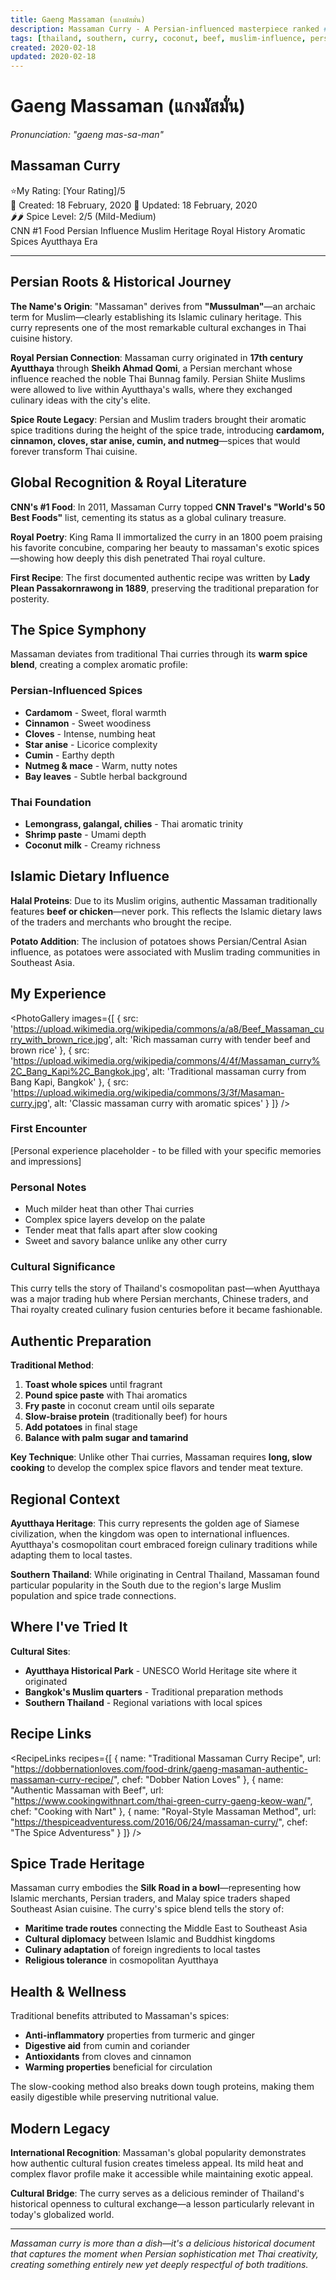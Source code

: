 ```yaml
---
title: Gaeng Massaman (แกงมัสมั่น)
description: Massaman Curry - A Persian-influenced masterpiece ranked #1 by CNN Travel
tags: [thailand, southern, curry, coconut, beef, muslim-influence, persian-origins, cnn-top-food, aromatic-spices, ayutthaya]
created: 2020-02-18
updated: 2020-02-18
---
```



# Gaeng Massaman (แกงมัสมั่น)
*Pronunciation: "gaeng mas-sa-man"*

## Massaman Curry

<div className="food-rating">
  <span className="star">⭐</span>My Rating: [Your Rating]/5
</div>

<div className="food-metadata">
  <span className="food-date">📅 Created: 18 February, 2020</span>
  <span className="food-date">🔄 Updated: 18 February, 2020</span>
</div>


<div className="spice-level">
  🌶️🌶️ Spice Level: 2/5 (Mild-Medium)
</div>


<div className="food-tags">
  <span className="food-tag">CNN #1 Food</span>
  <span className="food-tag">Persian Influence</span>
  <span className="food-tag">Muslim Heritage</span>
  <span className="food-tag">Royal History</span>
  <span className="food-tag">Aromatic Spices</span>
  <span className="food-tag">Ayutthaya Era</span>
</div>


---

## Persian Roots & Historical Journey

**The Name's Origin**: "Massaman" derives from **"Mussulman"**—an archaic term for Muslim—clearly establishing its Islamic culinary heritage. This curry represents one of the most remarkable cultural exchanges in Thai cuisine history.

**Royal Persian Connection**: Massaman curry originated in **17th century Ayutthaya** through **Sheikh Ahmad Qomi**, a Persian merchant whose influence reached the noble Thai Bunnag family. Persian Shiite Muslims were allowed to live within Ayutthaya's walls, where they exchanged culinary ideas with the city's elite.

**Spice Route Legacy**: Persian and Muslim traders brought their aromatic spice traditions during the height of the spice trade, introducing **cardamom, cinnamon, cloves, star anise, cumin, and nutmeg**—spices that would forever transform Thai cuisine.

## Global Recognition & Royal Literature

**CNN's #1 Food**: In 2011, Massaman Curry topped **CNN Travel's "World's 50 Best Foods"** list, cementing its status as a global culinary treasure.

**Royal Poetry**: King Rama II immortalized the curry in an 1800 poem praising his favorite concubine, comparing her beauty to massaman's exotic spices—showing how deeply this dish penetrated Thai royal culture.

**First Recipe**: The first documented authentic recipe was written by **Lady Plean Passakornrawong in 1889**, preserving the traditional preparation for posterity.

## The Spice Symphony

Massaman deviates from traditional Thai curries through its **warm spice blend**, creating a complex aromatic profile:

### Persian-Influenced Spices
- **Cardamom** - Sweet, floral warmth
- **Cinnamon** - Sweet woodiness
- **Cloves** - Intense, numbing heat
- **Star anise** - Licorice complexity
- **Cumin** - Earthy depth
- **Nutmeg & mace** - Warm, nutty notes
- **Bay leaves** - Subtle herbal background

### Thai Foundation
- **Lemongrass, galangal, chilies** - Thai aromatic trinity
- **Shrimp paste** - Umami depth
- **Coconut milk** - Creamy richness

## Islamic Dietary Influence

**Halal Proteins**: Due to its Muslim origins, authentic Massaman traditionally features **beef or chicken**—never pork. This reflects the Islamic dietary laws of the traders and merchants who brought the recipe.

**Potato Addition**: The inclusion of potatoes shows Persian/Central Asian influence, as potatoes were associated with Muslim trading communities in Southeast Asia.

## My Experience

<PhotoGallery
  images={[
    { src: 'https://upload.wikimedia.org/wikipedia/commons/a/a8/Beef_Massaman_curry_with_brown_rice.jpg', alt: 'Rich massaman curry with tender beef and brown rice' },
    { src: 'https://upload.wikimedia.org/wikipedia/commons/4/4f/Massaman_curry%2C_Bang_Kapi%2C_Bangkok.jpg', alt: 'Traditional massaman curry from Bang Kapi, Bangkok' },
    { src: 'https://upload.wikimedia.org/wikipedia/commons/3/3f/Masaman-curry.jpg', alt: 'Classic massaman curry with aromatic spices' }
  ]}
/>

### First Encounter
[Personal experience placeholder - to be filled with your specific memories and impressions]

### Personal Notes
- Much milder heat than other Thai curries
- Complex spice layers develop on the palate
- Tender meat that falls apart after slow cooking
- Sweet and savory balance unlike any other curry

### Cultural Significance
This curry tells the story of Thailand's cosmopolitan past—when Ayutthaya was a major trading hub where Persian merchants, Chinese traders, and Thai royalty created culinary fusion centuries before it became fashionable.

## Authentic Preparation

**Traditional Method**:
1. **Toast whole spices** until fragrant
2. **Pound spice paste** with Thai aromatics
3. **Fry paste** in coconut cream until oils separate
4. **Slow-braise protein** (traditionally beef) for hours
5. **Add potatoes** in final stage
6. **Balance with palm sugar and tamarind**

**Key Technique**: Unlike other Thai curries, Massaman requires **long, slow cooking** to develop the complex spice flavors and tender meat texture.

## Regional Context

**Ayutthaya Heritage**: This curry represents the golden age of Siamese civilization, when the kingdom was open to international influences. Ayutthaya's cosmopolitan court embraced foreign culinary traditions while adapting them to local tastes.

**Southern Thailand**: While originating in Central Thailand, Massaman found particular popularity in the South due to the region's large Muslim population and spice trade connections.

## Where I've Tried It

<MapEmbed
  location="Ayutthaya Historical Park, Thailand"
  description="The ancient capital where Persian traders first introduced this curry to Thai royalty"
/>

**Cultural Sites**:
- **Ayutthaya Historical Park** - UNESCO World Heritage site where it originated
- **Bangkok's Muslim quarters** - Traditional preparation methods
- **Southern Thailand** - Regional variations with local spices

## Recipe Links

<RecipeLinks
  recipes={[
    {
      name: "Traditional Massaman Curry Recipe",
      url: "https://dobbernationloves.com/food-drink/gaeng-masaman-authentic-massaman-curry-recipe/",
      chef: "Dobber Nation Loves"
    },
    {
      name: "Authentic Massaman with Beef",
      url: "https://www.cookingwithnart.com/thai-green-curry-gaeng-keow-wan/",
      chef: "Cooking with Nart"
    },
    {
      name: "Royal-Style Massaman Method",
      url: "https://thespiceadventuress.com/2016/06/24/massaman-curry/",
      chef: "The Spice Adventuress"
    }
  ]}
/>

## Spice Trade Heritage

Massaman curry embodies the **Silk Road in a bowl**—representing how Islamic merchants, Persian traders, and Malay spice traders shaped Southeast Asian cuisine. The curry's spice blend tells the story of:

- **Maritime trade routes** connecting the Middle East to Southeast Asia
- **Cultural diplomacy** between Islamic and Buddhist kingdoms
- **Culinary adaptation** of foreign ingredients to local tastes
- **Religious tolerance** in cosmopolitan Ayutthaya

## Health & Wellness

Traditional benefits attributed to Massaman's spices:
- **Anti-inflammatory** properties from turmeric and ginger
- **Digestive aid** from cumin and coriander
- **Antioxidants** from cloves and cinnamon
- **Warming properties** beneficial for circulation

The slow-cooking method also breaks down tough proteins, making them easily digestible while preserving nutritional value.

## Modern Legacy

**International Recognition**: Massaman's global popularity demonstrates how authentic cultural fusion creates timeless appeal. Its mild heat and complex flavor profile make it accessible while maintaining exotic appeal.

**Cultural Bridge**: The curry serves as a delicious reminder of Thailand's historical openness to cultural exchange—a lesson particularly relevant in today's globalized world.

---

*Massaman curry is more than a dish—it's a delicious historical document that captures the moment when Persian sophistication met Thai creativity, creating something entirely new yet deeply respectful of both traditions.*